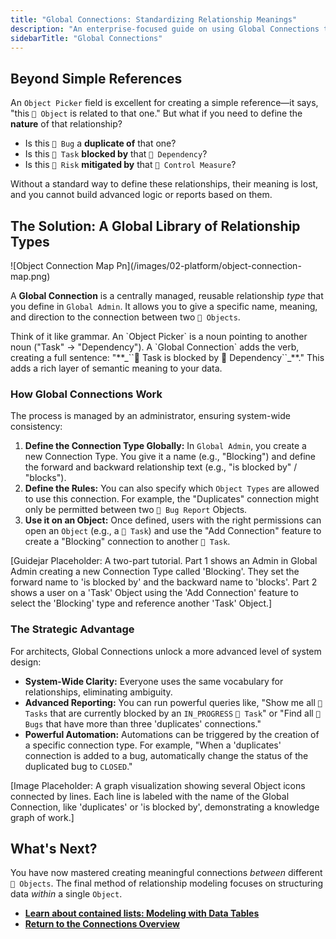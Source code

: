 ```yaml
---
title: "Global Connections: Standardizing Relationship Meanings"
description: "An enterprise-focused guide on using Global Connections to define reusable, meaningful relationship types (e.g., 'duplicates', 'is blocked by') for system-wide consistency."
sidebarTitle: "Global Connections"
---
```


## Beyond Simple References

An `Object Picker` field is excellent for creating a simple reference—it says, "this `🧊 Object` is related to that one." But what if you need to define the **nature** of that relationship?

- Is this `🧊 Bug` a **duplicate of** that one?
- Is this `🧊 Task` **blocked by** that `🧊 Dependency`?
- Is this `🧊 Risk` **mitigated by** that `🧊 Control Measure`?

Without a standard way to define these relationships, their meaning is lost, and you cannot build advanced logic or reports based on them.

## The Solution: A Global Library of Relationship Types

<Frame>
  ![Object Connection Map Pn](/images/02-platform/object-connection-map.png)
</Frame>

A **Global Connection** is a centrally managed, reusable relationship _type_ that you define in `Global Admin`. It allows you to give a specific name, meaning, and direction to the connection between two `🧊 Objects`.

<Tip>
  Think of it like grammar. An `Object Picker` is a noun pointing to another noun ("Task" → "Dependency"). A `Global Connection` adds the verb, creating a full sentence: "**_``🧊 Task is blocked by 🧊 Dependency``_**." This adds a rich layer of semantic meaning to your data.
</Tip>

### How Global Connections Work

The process is managed by an administrator, ensuring system-wide consistency:

1. **Define the Connection Type Globally:** In `Global Admin`, you create a new Connection Type. You give it a name (e.g., "Blocking") and define the forward and backward relationship text (e.g., "is blocked by" / "blocks").
2. **Define the Rules:** You can also specify which `Object Types` are allowed to use this connection. For example, the "Duplicates" connection might only be permitted between two `🧊 Bug Report` Objects.
3. **Use it on an Object:** Once defined, users with the right permissions can open an `Object` (e.g., a `🧊 Task`) and use the "Add Connection" feature to create a "Blocking" connection to another `🧊 Task`.

[Guidejar Placeholder: A two-part tutorial. Part 1 shows an Admin in Global Admin creating a new Connection Type called 'Blocking'. They set the forward name to 'is blocked by' and the backward name to 'blocks'. Part 2 shows a user on a 'Task' Object using the 'Add Connection' feature to select the 'Blocking' type and reference another 'Task' Object.]

### The Strategic Advantage

For architects, Global Connections unlock a more advanced level of system design:

- **System-Wide Clarity:** Everyone uses the same vocabulary for relationships, eliminating ambiguity.
- **Advanced Reporting:** You can run powerful queries like, "Show me all `🧊 Tasks` that are currently blocked by an `IN_PROGRESS` `🧊 Task`" or "Find all `🧊 Bugs` that have more than three 'duplicates' connections."
- **Powerful Automation:** Automations can be triggered by the creation of a specific connection type. For example, "When a 'duplicates' connection is added to a bug, automatically change the status of the duplicated bug to `CLOSED`."

[Image Placeholder: A graph visualization showing several Object icons connected by lines. Each line is labeled with the name of the Global Connection, like 'duplicates' or 'is blocked by', demonstrating a knowledge graph of work.]

## What's Next?

You have now mastered creating meaningful connections _between_ different `🧊 Objects`. The final method of relationship modeling focuses on structuring data _within_ a single `Object`.

- [**Learn about contained lists: Modeling with Data Tables**](/platform/core-concepts/object-connections/data-table-fields)
- [**Return to the Connections Overview**](/platform/core-concepts/object-connections)